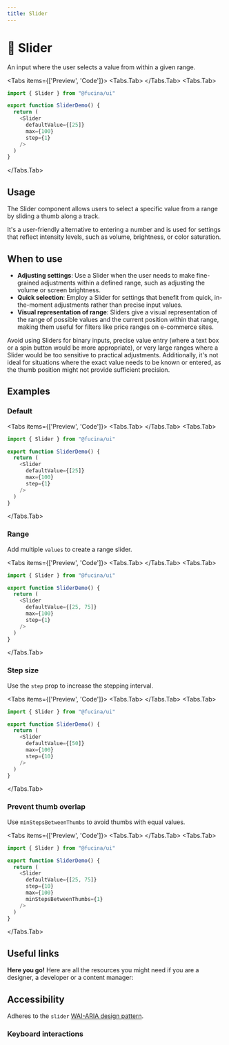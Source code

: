 ```yaml
---
title: Slider
---
```




# 💠 Slider

An input where the user selects a value from within a given range.

<Tabs items={['Preview', 'Code']}>
<Tabs.Tab>
  <SliderPreview />
</Tabs.Tab>
<Tabs.Tab>
```js copy filename="slider.tsx"
import { Slider } from "@fucina/ui"

export function SliderDemo() {
  return (
    <Slider
      defaultValue={[25]}
      max={100}
      step={1}
    />
  )
}
```
</Tabs.Tab>
</Tabs>

## Usage

The Slider component allows users to select a specific value from a range by sliding a thumb along a track.

It's a user-friendly alternative to entering a number and is used for settings that reflect intensity levels, such as volume, brightness, or color saturation.

## When to use

- **Adjusting settings**: Use a Slider when the user needs to make fine-grained adjustments within a defined range, such as adjusting the volume or screen brightness.
- **Quick selection**: Employ a Slider for settings that benefit from quick, in-the-moment adjustments rather than precise input values.
- **Visual representation of range**: Sliders give a visual representation of the range of possible values and the current position within that range, making them useful for filters like price ranges on e-commerce sites.

Avoid using Sliders for binary inputs, precise value entry (where a text box or a spin button would be more appropriate), or very large ranges where a Slider would be too sensitive to practical adjustments. Additionally, it's not ideal for situations where the exact value needs to be known or entered, as the thumb position might not provide sufficient precision.

## Examples

### Default

<Tabs items={['Preview', 'Code']}>
<Tabs.Tab>
  <SliderPreview />
</Tabs.Tab>
<Tabs.Tab>
```js copy filename="slider.tsx"
import { Slider } from "@fucina/ui"

export function SliderDemo() {
  return (
    <Slider
      defaultValue={[25]}
      max={100}
      step={1}
    />
  )
}
```
</Tabs.Tab>
</Tabs>

### Range

Add multiple `values` to create a range slider.

<Tabs items={['Preview', 'Code']}>
<Tabs.Tab>
  <SliderRange />
</Tabs.Tab>
<Tabs.Tab>
```js copy /[25, 75]/ filename="slider.tsx"
import { Slider } from "@fucina/ui"

export function SliderDemo() {
  return (
    <Slider
      defaultValue={[25, 75]}
      max={100}
      step={1}
    />
  )
}
```
</Tabs.Tab>
</Tabs>

### Step size

Use the `step` prop to increase the stepping interval.

<Tabs items={['Preview', 'Code']}>
<Tabs.Tab>
  <SliderStep />
</Tabs.Tab>
<Tabs.Tab>
```js copy /step/ filename="slider.tsx"
import { Slider } from "@fucina/ui"

export function SliderDemo() {
  return (
    <Slider
      defaultValue={[50]}
      max={100}
      step={10}
    />
  )
}
```
</Tabs.Tab>
</Tabs>

### Prevent thumb overlap

Use `minStepsBetweenThumbs` to avoid thumbs with equal values.

<Tabs items={['Preview', 'Code']}>
<Tabs.Tab>
  <SliderOverlap />
</Tabs.Tab>
<Tabs.Tab>
```js copy /minStepsBetweenThumbs/ filename="slider.tsx"
import { Slider } from "@fucina/ui"

export function SliderDemo() {
  return (
    <Slider
      defaultValue={[25, 75]}
      step={10}
      max={100}
      minStepsBetweenThumbs={1}
    />
  )
}
```
</Tabs.Tab>
</Tabs>

## Useful links

**Here you go!** Here are all the resources you might need if you are a designer, a developer or a content manager:

<Cards className="mt-8">
  <Card
    title="🤖 Storybook"
    href="https://fucina-storybook.vercel.app/?path=/docs/components-slider--documentation"
  />
  <Card
    title="🪄 Figma"
    href="https://www.figma.com/design/Jfto7FUoU7mSpnv9uESD60/%F0%9F%94%A5-Fucina---Design-System?node-id=639-30286&t=BERFxjM8vy494uCE-1"
  />
  <Card
    title="🐝 API Reference"
    href="https://www.radix-ui.com/primitives/docs/components/slider#api-reference"
  />
</Cards>

## Accessibility

Adheres to the `slider` [WAI-ARIA design pattern](https://www.w3.org/WAI/ARIA/apg/patterns/slider-multithumb/).

### Keyboard interactions

<AccessibilityTable rows={sliderAccessibilityData} />
